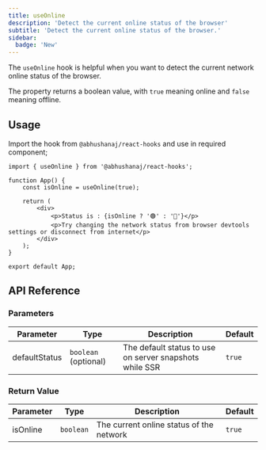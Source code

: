 ```yaml
---
title: useOnline
description: 'Detect the current online status of the browser'
subtitle: 'Detect the current online status of the browser.'
sidebar:
  badge: 'New'
---
```



The `useOnline` hook is helpful when you want to detect the current network online status of the browser.

The property returns a boolean value, with `true` meaning online and `false` meaning offline.

<DemoWrapper title="useOnline">
	<Example client:load />
</DemoWrapper>

## Usage

Import the hook from `@abhushanaj/react-hooks` and use in required component;

```tsx title="./src/App.tsx" ins={1,4}
import { useOnline } from '@abhushanaj/react-hooks';

function App() {
	const isOnline = useOnline(true);

	return (
		<div>
			<p>Status is : {isOnline ? '🟢' : '🔴'}</p>
			<p>Try changing the network status from browser devtools settings or disconnect from internet</p>
		</div>
	);
}

export default App;
```

## API Reference

### Parameters

| Parameter     | Type                 | Description                                             | Default |
| ------------- | -------------------- | ------------------------------------------------------- | ------- |
| defaultStatus | `boolean` (optional) | The default status to use on server snapshots while SSR | `true`  |

### Return Value

| Parameter | Type      | Description                              | Default |
| --------- | --------- | ---------------------------------------- | ------- |
| isOnline  | `boolean` | The current online status of the network | `true`  |
